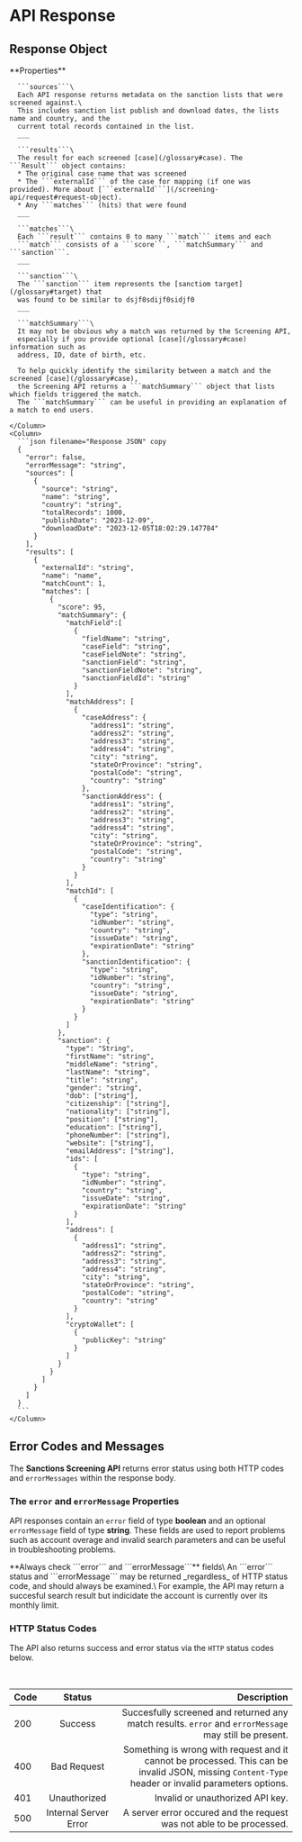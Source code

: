 

# API Response

## Response Object
<Container>
  <Row>
    <Column>
      **Properties**
      
      ```sources```\
      Each API response returns metadata on the sanction lists that were screened against.\
      This includes sanction list publish and download dates, the lists name and country, and the
      current total records contained in the list.  
      ___

      ```results```\
      The result for each screened [case](/glossary#case). The ```Result``` object contains:
      * The original case name that was screened
      * The ```externalId``` of the case for mapping (if one was provided). More about [```externalId```](/screening-api/request#request-object). 
      * Any ```matches``` (hits) that were found
      ___

      ```matches```\
      Each ```result``` contains 0 to many ```match``` items and each 
      ```match``` consists of a ```score```, ```matchSummary``` and ```sanction```. 
      ___
      
      ```sanction```\
      The ```sanction``` item represents the [sanctiom target](/glossary#target) that
      was found to be similar to dsjf0sdijf0sidjf0
      ___

      ```matchSummary```\
      It may not be obvious why a match was returned by the Screening API, 
      especially if you provide optional [case](/glossary#case) information such as 
      address, ID, date of birth, etc. 

      To help quickly identify the similarity between a match and the screened [case](/glossary#case), 
      the Screening API returns a ```matchSummary``` object that lists which fields triggered the match. 
      The ```matchSummary``` can be useful in providing an explanation of a match to end users. 

    </Column>
    <Column>
      ```json filename="Response JSON" copy
      {
        "error": false,
        "errorMessage": "string",
        "sources": [
          {
            "source": "string",
            "name": "string",
            "country": "string",
            "totalRecords": 1000,
            "publishDate": "2023-12-09",
            "downloadDate": "2023-12-05T18:02:29.147784"
          }
        ],
        "results": [
          {
            "externalId": "string",
            "name": "name",
            "matchCount": 1,
            "matches": [
              {
                "score": 95,
                "matchSummary": {
                  "matchField":[
                    {
                      "fieldName": "string",
                      "caseField": "string",
                      "caseFieldNote": "string",
                      "sanctionField": "string",
                      "sanctionFieldNote": "string",
                      "sanctionFieldId": "string"
                    }
                  ],
                  "matchAddress": [
                    {
                      "caseAddress": {
                        "address1": "string",
                        "address2": "string",
                        "address3": "string",
                        "address4": "string",
                        "city": "string",
                        "stateOrProvince": "string",
                        "postalCode": "string",
                        "country": "string"
                      },
                      "sanctionAddress": {
                        "address1": "string",
                        "address2": "string",
                        "address3": "string",
                        "address4": "string",
                        "city": "string",
                        "stateOrProvince": "string",
                        "postalCode": "string",
                        "country": "string"
                      }
                    }
                  ],
                  "matchId": [
                    {
                      "caseIdentification": {
                        "type": "string",
                        "idNumber": "string",
                        "country": "string",
                        "issueDate": "string",
                        "expirationDate": "string"
                      },
                      "sanctionIdentification": {
                        "type": "string",
                        "idNumber": "string",
                        "country": "string",
                        "issueDate": "string",
                        "expirationDate": "string"
                      }
                    }
                  ]
                },
                "sanction": {
                  "type": "String",
                  "firstName": "string",
                  "middleName": "string",
                  "lastName": "string",
                  "title": "string",
                  "gender": "string",
                  "dob": ["string"],
                  "citizenship": ["string"],
                  "nationality": ["string"],
                  "position": ["string"],
                  "education": ["string"],
                  "phoneNumber": ["string"],
                  "website": ["string"],
                  "emailAddress": ["string"],
                  "ids": [
                    {
                      "type": "string",
                      "idNumber": "string",
                      "country": "string",
                      "issueDate": "string",
                      "expirationDate": "string"
                    }
                  ],
                  "address": [
                    {
                      "address1": "string",
                      "address2": "string",
                      "address3": "string",
                      "address4": "string",
                      "city": "string",
                      "stateOrProvince": "string",
                      "postalCode": "string",
                      "country": "string"
                    }
                  ],
                  "cryptoWallet": [
                    {
                      "publicKey": "string"
                    }
                  ]
                }
              }
            ]
          }
        ]
      }
      ```
    </Column>
  </Row>
</Container>

## Error Codes and Messages

The **Sanctions Screening API** returns error status using both HTTP codes and ```errorMessages``` within
the response body. 

### The ```error``` and ```errorMessage``` Properties
API responses contain an ```error``` field of type **boolean** and an optional ```errorMessage``` field of type **string**. 
These fields are used to report problems such as account overage and invalid search parameters and can be useful in
troubleshooting problems.

<Callout>
  **Always check ```error``` and ```errorMessage```** fields\
  An ```error``` status and ```errorMessage``` may be returned _regardless_ of HTTP status code, and
  should always be examined.\
  For example, the API may return a succesful search result but indicidate the account is currently over its monthly limit.
</Callout>



### HTTP Status Codes
The API also returns success and error status via the ```HTTP``` status codes below.

<br />

| Code   | Status | Description |
| :----- | :----: | ----: |
| 200 |  Success   |   Succesfully screened and returned any match results. ```error``` and ```errorMessage``` may still be present. |
| 400 | Bad Request  |  Something is wrong with request and it cannot be processed. This can be invalid JSON, missing ```Content-Type``` header or invalid parameters options.  |
| 401 | Unauthorized  |  Invalid or unauthorized API key.  |
| 500 | Internal Server Error  |  A server error occured and the request was not able to be processed. |



